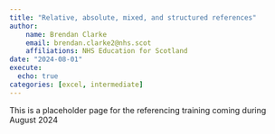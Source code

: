 ---
title: "Relative, absolute, mixed, and structured references"
author:
    name: Brendan Clarke
    email: brendan.clarke2@nhs.scot
    affiliations: NHS Education for Scotland
date: "2024-08-01"
execute: 
  echo: true
categories: [excel, intermediate]
---

This is a placeholder page for the referencing training coming during August 2024